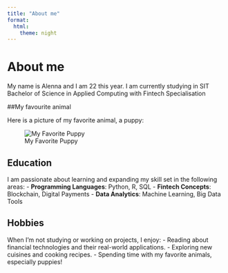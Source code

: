 ```yaml
---
title: "About me"
format:
  html:
    theme: night
---
```


# About me

My name is Alenna and I am 22 this year. I am currently studying in SIT Bachelor of Science in Applied Computing with Fintech Specialisation

##My favourite animal

Here is a picture of my favorite animal, a puppy:

![My Favorite Puppy](img/puppy.jpg)

## Education

I am passionate about learning and expanding my skill set in the following areas:
- **Programming Languages**: Python, R, SQL
- **Fintech Concepts**: Blockchain, Digital Payments
- **Data Analytics**: Machine Learning, Big Data Tools

## Hobbies

When I’m not studying or working on projects, I enjoy:
- Reading about financial technologies and their real-world applications.
- Exploring new cuisines and cooking recipes.
- Spending time with my favorite animals, especially puppies!